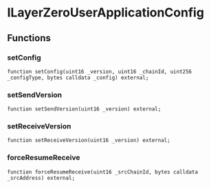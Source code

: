 # ILayerZeroUserApplicationConfig



## Functions

### setConfig

```solidity
function setConfig(uint16 _version, uint16 _chainId, uint256 _configType, bytes calldata _config) external;
```

### setSendVersion

```solidity
function setSendVersion(uint16 _version) external;
```

### setReceiveVersion

```solidity
function setReceiveVersion(uint16 _version) external;
```

### forceResumeReceive

```solidity
function forceResumeReceive(uint16 _srcChainId, bytes calldata _srcAddress) external;
```
